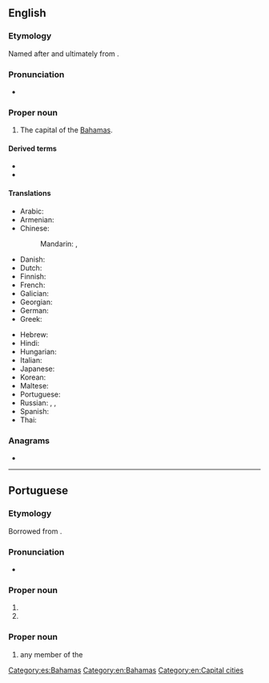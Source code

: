 ==English==
{{wikipedia}}

===Etymology===
Named after {{w|Nassau, Germany}} and ultimately from {{etyl|de|en}} {{m|de|nass||wet}}.

===Pronunciation===
* {{IPA|/ˈnæsɔː/|lang=en}}

===Proper noun===
{{en-proper noun}}

# The capital of the [[Bahamas]].

====Derived terms====
* {{l|en|Nassau County}}
* {{l|en|Nassuvian}}

====Translations====
{{trans-top|capital of the Bahamas}}
* Arabic: {{t|ar|نَاسَاو|m|tr=nasāw}}
* Armenian: {{t|hy|Նասաու}}
* Chinese:
*: Mandarin: {{t+|cmn|拿騷|sc=Hani}}, {{t+|cmn|拿骚|tr=Násāo|sc=Hani}}
* Danish: {{t|da|Nassau}}
* Dutch: {{t+|nl|Nassau}}
* Finnish: {{t|fi|Nassau}}
* French: {{t+|fr|Nassau}}
* Galician: {{t+|gl|Nassau}}
* Georgian: {{t|ka|ნასაუ}}
* German: {{t+|de|Nassau}}
* Greek: {{t|el|Νασσάου}}
{{trans-mid}}
* Hebrew: {{t|he|נסאו}}
* Hindi: {{t|hi|नासाओ|tr=nāsā'ō}}
* Hungarian: {{t+|hu|Nassau}}
* Italian: {{t|it|Nassau|f}}
* Japanese: {{t|ja|ナッソー|tr=Nassō}}
* Korean: {{t|ko|나소|tr=Naso}}
* Maltese: {{t|mt|Nassaw}}
* Portuguese: {{t+|pt|Nassau}}
* Russian: {{t+|ru|На́ссау|m}}, {{t+|ru|Насса́у|m}}, {{t+|ru|На́ссо|m}}
* Spanish: {{t+|es|Nassau}}
* Thai: {{t|th|นัสซอ|tr=nátsaaw}}
{{trans-bottom}}

[[Category:es:Bahamas]]

===Anagrams===
* {{anagrams|en|a=aanssu|Assuan|saunas}}

[[Category:en:Bahamas]]
[[Category:en:Capital cities]]

----

==Portuguese==

===Etymology===
Borrowed from {{bor|pt|de|Nassau}}.

===Pronunciation===
* {{a|Brazil}} {{IPA|/na.ˈsaw/|lang=pt}}

===Proper noun===
{{pt-proper noun|f}}

# {{place|pt|city|s/Rhineland-Palatinate|c/Germany|t1=Nassau}}
# {{place|pt|capital city|c/Bahamas|t1=Nassau}}

===Proper noun===
{{head|pt|proper noun|g=m|plural|Nassau|or|Nassaus}}

# any member of the {{w|House of Nassau}}

{{topics|pt|Bahamas}}